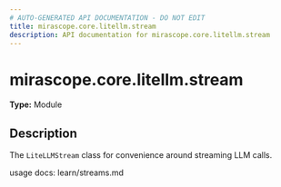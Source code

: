 ```yaml
---
# AUTO-GENERATED API DOCUMENTATION - DO NOT EDIT
title: mirascope.core.litellm.stream
description: API documentation for mirascope.core.litellm.stream
---
```


# mirascope.core.litellm.stream

**Type:** Module

## Description

The `LiteLLMStream` class for convenience around streaming LLM calls.

usage docs: learn/streams.md


